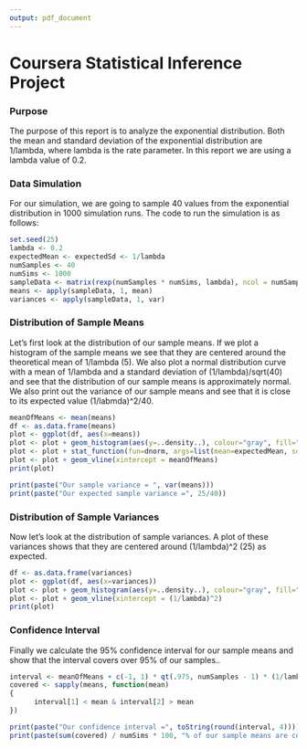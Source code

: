 ```yaml
---
output: pdf_document
---
```


Coursera Statistical Inference Project
========================================================
### Purpose
The purpose of this report is to analyze the exponential distribution. Both the mean and standard deviation of the exponential distribution are 1/lambda, where lambda is the rate parameter. In this report we are using a lambda value of 0.2.

### Data Simulation
For our simulation, we are going to sample 40 values from the exponential distribution in 1000 simulation runs. The code to run the simulation is as follows:

```r
set.seed(25)
lambda <- 0.2
expectedMean <- expectedSd <- 1/lambda
numSamples <- 40
numSims <- 1000
sampleData <- matrix(rexp(numSamples * numSims, lambda), ncol = numSamples)
means <- apply(sampleData, 1, mean)
variances <- apply(sampleData, 1, var)
```
### Distribution of Sample Means
Let's first look at the distribution of our sample means. If we plot a histogram of the sample means we see that they are centered around the theoretical mean of 1/lambda (5). We also plot a normal distribution curve with a mean of 1/lambda and a standard deviation of (1/lambda)/sqrt(40) and see that the distribution of our sample means is approximately normal. We also print out the variance of our sample means and see that it is close to its expected value (1/labmda)^2/40.
``` r
meanOfMeans <- mean(means)
df <- as.data.frame(means)
plot <- ggplot(df, aes(x=means)) 
plot <- plot + geom_histogram(aes(y=..density..), colour="gray", fill="#daf0dd", binwidth=0.1)
plot <- plot + stat_function(fun=dnorm, args=list(mean=expectedMean, sd=expectedSd/sqrt(40)))
plot <- plot + geom_vline(xintercept = meanOfMeans)
print(plot)

print(paste("Our sample variance = ", var(means)))
print(paste("Our expected sample variance =", 25/40))
```

### Distribution of Sample Variances
Now let's look at the distribution of sample variances. A plot of these variances shows that they are centered around (1/lambda)^2 (25) as expected.

``` r
df <- as.data.frame(variances)
plot <- ggplot(df, aes(x=variances)) 
plot <- plot + geom_histogram(aes(y=..density..), colour="gray", fill="#daf0dd", binwidth=10)
plot <- plot + geom_vline(xintercept = (1/lambda)^2)
print(plot)
```

### Confidence Interval
Finally we calculate the 95% confidence interval for our sample means and show that the interval covers over 95% of our samples..
``` r
interval <- meanOfMeans + c(-1, 1) * qt(.975, numSamples - 1) * (1/lambda) / sqrt(numSamples)
covered <- sapply(means, function(mean)
{
      interval[1] < mean & interval[2] > mean 
})

print(paste("Our confidence interval =", toString(round(interval, 4))))
print(paste(sum(covered) / numSims * 100, "% of our sample means are covered by this interval.", sep=""))
```








